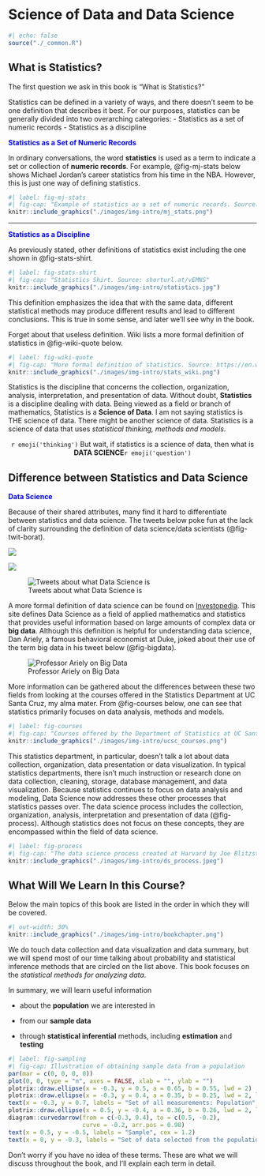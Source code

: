 # Science of Data and Data Science {#sec-intro-stats}

```r
#| echo: false
source("./_common.R")
```


## What is Statistics?

The first question we ask in this book is "What is Statistics?"

Statistics can be defined in a variety of ways, and there doesn't seem to be one definition that describes it best. For our purposes, statistics can be generally divided into two overarching categories:
  - Statistics as a set of numeric records
  - Statistics as a discipline

<span style="color:blue"> **Statistics as a Set of Numeric Records** </span>

In ordinary conversations, the word **statistics** is used as a term to indicate a set or collection of **numeric records**. For example, @fig-mj-stats below shows Michael Jordan's career statistics from his time in the NBA.  However, this is just one way of defining statistics.

```r
#| label: fig-mj-stats
#| fig-cap: "Example of statistics as a set of numeric records. Source: https://www.nba.com/stats/player/893/career"
knitr::include_graphics("./images/img-intro/mj_stats.png")
```

------------------------------------------------------------------------

<span style="color:blue"> **Statistics as a Discipline** </span>

As previously stated, other definitions of statistics exist including the one shown in @fig-stats-shirt.

```r
#| label: fig-stats-shirt
#| fig-cap: "Statistics Shirt. Source: shorturl.at/vEMNS"
knitr::include_graphics("./images/img-intro/statistics.jpg")
```

This definition emphasizes the idea that with the same data, different statistical methods may produce different results and lead to different conclusions. This is true in some sense, and later we'll see why in the book. 


Forget about that useless definition. Wiki lists a more formal definition of statistics in @fig-wiki-quote below.

```r
#| label: fig-wiki-quote
#| fig-cap: "More formal definition of statistics. Source: https://en.wikipedia.org/wiki/Statistics"
knitr::include_graphics("./images/img-intro/stats_wiki.png")
```

Statistics is the discipline that concerns the collection, organization, analysis, interpretation, and presentation of data. Without doubt, **Statistics** is a discipline dealing with data. Being viewed as a field or branch of mathematics, Statistics is a **Science of Data**. I am not saying statistics is THE science of data. There might be another science of data. Statistics is a science of data that uses *statistical thinking, methods and models*.

<center>
`r emoji('thinking')` But wait, if statistics is a science of data, then what is **DATA SCIENCE**`r emoji('question')`
</center>


## Difference between Statistics and Data Science

<!-- ![The RStudio environment pane keeps track of the R objects you create.](images/hopr_0102.png){#fig-environment} -->

<span style="color:blue"> **Data Science** </span>

Because of their shared attributes, many find it hard to differentiate between statistics and data science. The tweets below poke fun at the lack of clarity surrounding the definition of data science/data scientists (@fig-twit-borat).


![](./images/img-intro/data_science_stats.png){#fig-twit-josh}

![](./images/img-intro/data_science_sf.png){#fig-twit-jeremy}

![Tweets about what Data Science is](./images/img-intro/data_science_mac.png){#fig-twit-borat}

A more formal definition of data science can be found on [Investopedia](https://www.investopedia.com/terms/d/data-science.asp). This site defines Data Science as a field of applied mathematics and statistics that provides useful information based on large amounts of complex data or **big data**. Although this definition is helpful for understanding data science, Dan Ariely, a famous behavioral economist at Duke, joked about their use of the term big data in his tweet below (@fig-bigdata).

![Professor Ariely on Big Data](./images/img-intro/big_data.png){#fig-bigdata}

More information can be gathered about the differences between these two fields from looking at the courses offered in the Statistics Department at UC Santa Cruz, my alma mater. From @fig-courses below, one can see that statistics primarily focuses on data analysis, methods and models. 


<!-- Update the image. -->
```r
#| label: fig-courses
#| fig-cap: "Courses offered by the Department of Statistics at UC Santa Cruz. Source: https://courses.engineering.ucsc.edu/courses/department/24"
knitr::include_graphics("./images/img-intro/ucsc_courses.png")
```

This statistics department, in particular, doesn't talk a lot about data collection, organization, data presentation or data visualization. In typical statistics departments, there isn't much instruction or research done on data collection, cleaning, storage, database management, and data visualization. Because statistics continues to focus on data analysis and modeling, Data Science now addresses these other processes that statistics passes over. The data science process includes the collection, organization, analysis, interpretation and presentation of data (@fig-process). Although statistics does not focus on these concepts, they are encompassed within the field of data science.


```r
#| label: fig-process
#| fig-cap: "The data science process created at Harvard by Joe Blitzstein and Hanspeter Pfister"
knitr::include_graphics("./images/img-intro/ds_process.jpeg")
```


## What Will We Learn In this Course?
Below the main topics of this book are listed in the order in which they will be covered.

```r
#| out-width: 30%
knitr::include_graphics("./images/img-intro/bookchapter.png")
```

We do touch data collection and data visualization and data summary, but we will spend most of our time talking about probability and statistical inference methods that are circled on the list above. This book focuses on the *statistical methods for analyzing data*.


In summary, we will learn useful information

  - about the **population** we are interested in
  
  - from our **sample data**
  
  - through **statistical inferential** methods, including **estimation** and **testing**

```r
#| label: fig-sampling
#| fig-cap: Illustration of obtaining sample data from a population
par(mar = c(0, 0, 0, 0))
plot(0, 0, type = "n", axes = FALSE, xlab = "", ylab = "")
plotrix::draw.ellipse(x = -0.3, y = 0.5, a = 0.65, b = 0.55, lwd = 2)
plotrix::draw.ellipse(x = -0.3, y = 0.4, a = 0.35, b = 0.25, lwd = 2, lty = 2)
text(x = -0.3, y = 0.7, labels = "Set of all measurements: Population", cex = 1.2)
plotrix::draw.ellipse(x = 0.5, y = -0.4, a = 0.36, b = 0.26, lwd = 2, lty = 1)
diagram::curvedarrow(from = c(-0.3, 0.4), to = c(0.5, -0.2),
                     curve = -0.2, arr.pos = 0.98)
text(x = 0.5, y = -0.5, labels = "Sample", cex = 1.2)
text(x = 0, y = -0.3, labels = "Set of data selected from the population:", cex = 1.2)
```



Don't worry if you have no idea of these terms. These are what we will discuss throughout the book, and I'll explain each term in detail.
